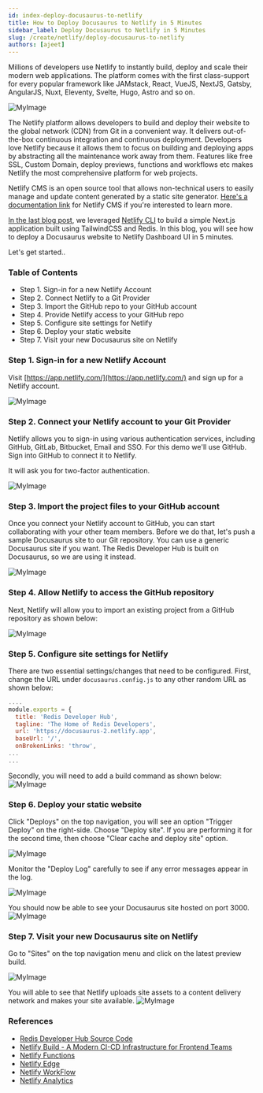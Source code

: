 ```yaml
---
id: index-deploy-docusaurus-to-netlify
title: How to Deploy Docusaurus to Netlify in 5 Minutes
sidebar_label: Deploy Docusaurus to Netlify in 5 Minutes
slug: /create/netlify/deploy-docusaurus-to-netlify
authors: [ajeet]
---
```




Millions of developers use Netlify to instantly build, deploy and scale their modern web applications. The platform comes with the first class-support for every popular framework like JAMstack, React, VueJS, NextJS, Gatsby, AngularJS, Nuxt, Eleventy, Svelte, Hugo, Astro and so on.


![MyImage](images/preview.png)


The Netlify platform allows developers to build and deploy their website to the global network (CDN) from Git in a convenient way. It delivers out-of-the-box continuous integration and continuous deployment. Developers love Netlify because it allows them to focus on building and deploying apps by abstracting all the maintenance work away from them. Features like free SSL, Custom Domain, deploy previews, functions and workflows etc makes Netlify the most comprehensive platform for web projects.

Netlify CMS is an open source tool that allows non-technical users to easily manage and update content generated by a static site generator. 
[Here's a documentation link](https://www.netlifycms.org/docs/intro/) for Netlify CMS if you're interested to learn more.


<div class="row">
 <div class="col">
     <RedisCard
        title="How to get started with Netlify"
        description="Learn how to deploy and host a Next.js app using Netlify "
        page="/create/netlify/getting-started-with-netlify"
        />
 </div>
</div>


[In the last blog post](/create/netlify/getting-started-with-netlify), we leveraged [Netlify CLI](https://docs.netlify.com/cli/get-started/) to build a simple Next.js application built using TailwindCSS and Redis.
In this blog, you will see how to deploy a Docusaurus website to Netlify Dashboard UI in 5 minutes.
 
Let's get started..

### Table of Contents

- Step 1. Sign-in for a new Netlify Account
- Step 2. Connect Netlify to a Git Provider
- Step 3. Import the GitHub repo to your GitHub account
- Step 4. Provide Netlify access to your GitHub repo
- Step 5. Configure site settings for Netlify
- Step 6. Deploy your static website
- Step 7. Visit your new Docusaurus site on Netlify


### Step 1. Sign-in for a new Netlify Account

Visit [https://app.netlify.com/](https://app.netlify.com/) and sign up for a Netlify account.

![MyImage](images/netlify-signin.png)

### Step 2. Connect your Netlify account to your Git Provider

Netlify allows you to sign-in using various authentication services, including GitHub, GitLab, Bitbucket, Email and SSO.
For this demo we'll use GitHub. Sign into GitHub to connect it to Netlify.

It will ask you for two-factor authentication.

![MyImage](images/netlify_git.png)


### Step 3. Import the project files to your GitHub account

Once you connect your Netlify account to GitHub, you can start collaborating with your other team members.
Before we do that, let's push a sample Docusaurus site to our Git repository. You can use a generic Docusaurus site if you want. The Redis Developer Hub is built on Docusaurus, so we are using it instead.

![MyImage](images/netlify-importexisting.png)

### Step 4. Allow Netlify to access the GitHub repository

Next, Netlify will allow you to import an existing project from a GitHub repository as shown below:

![MyImage](images/netlify-importcode.png)


### Step 5. Configure site settings for Netlify 

There are two essential settings/changes that need to be configured.
First, change the URL under `docusaurus.config.js` to any other random URL as shown below:

```javascript title="docusaurus.config.js"
....
module.exports = {
  title: 'Redis Developer Hub',
  tagline: 'The Home of Redis Developers',
  url: 'https://docusaurus-2.netlify.app',
  baseUrl: '/',
  onBrokenLinks: 'throw',
...
...
```

Secondly, you will need to add a build command as shown below:
![MyImage](images/netlify_buildenviron.png)


### Step 6. Deploy your static website

Click "Deploys" on the top navigation, you will see an option "Trigger Deploy" on the right-side.
Choose "Deploy site". If you are performing it for the second time, then choose "Clear cache and deploy site" option.

![MyImage](images/netlify_sitedeploy-inprogress.png)


Monitor the "Deploy Log" carefully to see if any error messages appear in the log.

![MyImage](images/netlify-deploylog.png)

You should now be able to see your Docusaurus site hosted on port 3000.
![MyImage](images/netlify-success.png)

### Step 7. Visit your new Docusaurus site on Netlify

Go to "Sites" on the top navigation menu and click on the latest preview build.

![MyImage](images/netlify_clickpreview.png)

You will able to see that Netlify uploads site assets to a content delivery network and makes your site available.
![MyImage](images/netlify_devhub.png)


### References

- [Redis Developer Hub Source Code](https://github.com/redis-developer/redis-developer.github.io)
- [Netlify Build - A Modern CI-CD Infrastructure for Frontend Teams](https://www.netlify.com/products/build/)
- [Netlify Functions](https://www.netlify.com/products/functions/)
- [Netlify Edge](https://www.netlify.com/products/edge/)
- [Netlify WorkFlow](https://www.netlify.com/products/workflow/)
- [Netlify Analytics](https://www.netlify.com/products/analytics/)
